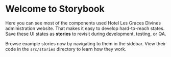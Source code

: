 <Meta title='Library/Introduction' />

# Welcome to Storybook

Here you can see most of the components used Hotel Les Graces Divines administration website.
That makes it easy to develop hard-to-reach states. Save these UI states as **stories** to revisit during development, testing, or QA.

Browse example stories now by navigating to them in the sidebar.
View their code in the `src/stories` directory to learn how they work.
